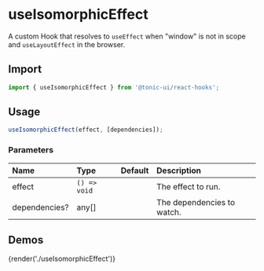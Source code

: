 # useIsomorphicEffect

A custom Hook that resolves to `useEffect` when "window" is not in scope and `useLayoutEffect` in the browser.

## Import

```js
import { useIsomorphicEffect } from '@tonic-ui/react-hooks';
```

## Usage

```js
useIsomorphicEffect(effect, [dependencies]);
```

### Parameters

| Name | Type | Default | Description |
| :--- | :--- | :------ | :---------- |
| effect | `() => void` | | The effect to run. |
| dependencies? | any[] | | The dependencies to watch. |

## Demos

{render('./useIsomorphicEffect')}
